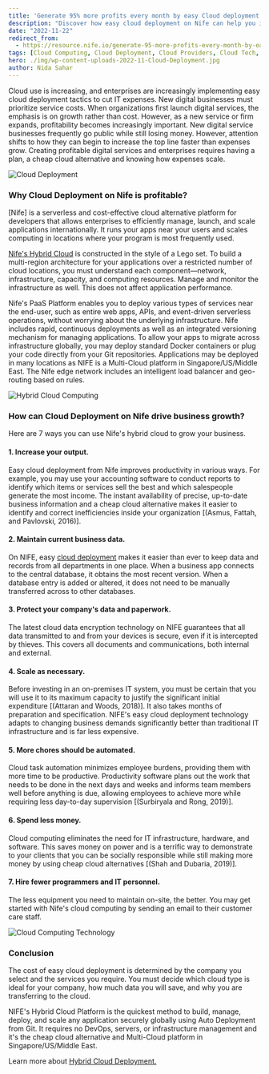 ```yaml
---
title: 'Generate 95% more profits every month by easy Cloud deployment on Nife'
description: "Discover how easy cloud deployment on Nife can help you increase profits by 95% every month. Learn about Nife's serverless platform, its advantages, and how it can drive your business growth."
date: "2022-11-22"
redirect_from: 
  - https://resource.nife.io/generate-95-more-profits-every-month-by-easy-cloud-deployment-on-nife/
tags: [Cloud Computing, Cloud Deployment, Cloud Providers, Cloud Tech, Deployment, Hybrid Cloud]
hero: ./img/wp-content-uploads-2022-11-Cloud-Deployment.jpg
author: Nida Sahar
---
```


Cloud use is increasing, and enterprises are increasingly implementing easy cloud deployment tactics to cut IT expenses. New digital businesses must prioritize service costs. When organizations first launch digital services, the emphasis is on growth rather than cost. However, as a new service or firm expands, profitability becomes increasingly important. New digital service businesses frequently go public while still losing money. However, attention shifts to how they can begin to increase the top line faster than expenses grow. Creating profitable digital services and enterprises requires having a plan, a cheap cloud alternative and knowing how expenses scale.

![Cloud Deployment](https://raw.githubusercontent.com/nifetency/nife-blog-content/main/blog/img/Cloud-Deployment.jpg)
<br/>



### Why Cloud Deployment on Nife is profitable?

[Nife] is a serverless and cost-effective cloud alternative platform for developers that allows enterprises to efficiently manage, launch, and scale applications internationally. It runs your apps near your users and scales computing in locations where your program is most frequently used.

[Nife's Hybrid Cloud](https://nife.io/) is constructed in the style of a Lego set. To build a multi-region architecture for your applications over a restricted number of cloud locations, you must understand each component—network, infrastructure, capacity, and computing resources. Manage and monitor the infrastructure as well. This does not affect application performance.

Nife's PaaS Platform enables you to deploy various types of services near the end-user, such as entire web apps, APIs, and event-driven serverless operations, without worrying about the underlying infrastructure. Nife includes rapid, continuous deployments as well as an integrated versioning mechanism for managing applications. To allow your apps to migrate across infrastructure globally, you may deploy standard Docker containers or plug your code directly from your Git repositories. Applications may be deployed in many locations as NIFE is a Multi-Cloud platform in Singapore/US/Middle East. The Nife edge network includes an intelligent load balancer and geo-routing based on rules.

![Hybrid Cloud Computing](https://raw.githubusercontent.com/nifetency/nife-blog-content/main/blog/img/hybrid-cloud-computing.png)
<br/>



### How can Cloud Deployment on Nife drive business growth?

Here are 7 ways you can use Nife's hybrid cloud to grow your business.

#### 1. Increase your output.

Easy cloud deployment from Nife improves productivity in various ways. For example, you may use your accounting software to conduct reports to identify which items or services sell the best and which salespeople generate the most income. The instant availability of precise, up-to-date business information and a cheap cloud alternative makes it easier to identify and correct inefficiencies inside your organization [(Asmus, Fattah, and Pavlovski, 2016)].

#### 2. Maintain current business data.

On NIFE, easy [cloud deployment](/blog/cloud-deployment-models-and-its-types/) makes it easier than ever to keep data and records from all departments in one place. When a business app connects to the central database, it obtains the most recent version. When a database entry is added or altered, it does not need to be manually transferred across to other databases.

#### 3. Protect your company's data and paperwork.

The latest cloud data encryption technology on NIFE guarantees that all data transmitted to and from your devices is secure, even if it is intercepted by thieves. This covers all documents and communications, both internal and external.

#### 4. Scale as necessary.

Before investing in an on-premises IT system, you must be certain that you will use it to its maximum capacity to justify the significant initial expenditure [(Attaran and Woods, 2018)]. It also takes months of preparation and specification. NIFE's easy cloud deployment technology adapts to changing business demands significantly better than traditional IT infrastructure and is far less expensive.

#### 5. More chores should be automated.

Cloud task automation minimizes employee burdens, providing them with more time to be productive. Productivity software plans out the work that needs to be done in the next days and weeks and informs team members well before anything is due, allowing employees to achieve more while requiring less day-to-day supervision [(Surbiryala and Rong, 2019)].

#### 6. Spend less money.

Cloud computing eliminates the need for IT infrastructure, hardware, and software. This saves money on power and is a terrific way to demonstrate to your clients that you can be socially responsible while still making more money by using cheap cloud alternatives [(Shah and Dubaria, 2019)].

#### 7. Hire fewer programmers and IT personnel.

The less equipment you need to maintain on-site, the better. You may get started with Nife's cloud computing by sending an email to their customer care staff.

![Cloud Computing Technology](https://raw.githubusercontent.com/nifetency/nife-blog-content/main/blog/img/cloud-computing-technologyas.jpg)
<br/>



### Conclusion

The cost of easy cloud deployment is determined by the company you select and the services you require. You must decide which cloud type is ideal for your company, how much data you will save, and why you are transferring to the cloud.

NIFE's Hybrid Cloud Platform is the quickest method to build, manage, deploy, and scale any application securely globally using Auto Deployment from Git. It requires no DevOps, servers, or infrastructure management and it's the cheap cloud alternative and Multi-Cloud platform in Singapore/US/Middle East.

Learn more about [Hybrid Cloud Deployment.](/blog/hybrid-cloud-deployment/)

